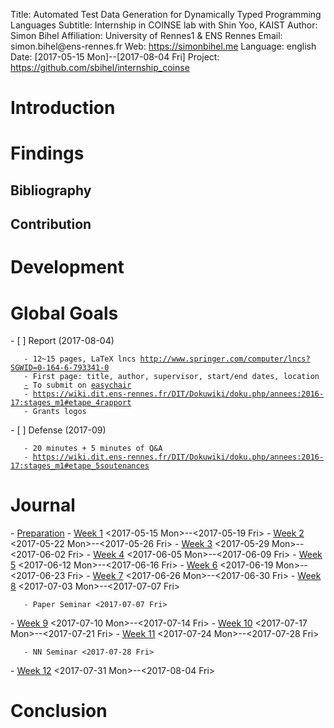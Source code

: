Title:       Automated Test Data Generation for Dynamically Typed Programming Languages
Subtitle:    Internship in COINSE lab with Shin Yoo, KAIST
Author:      Simon Bihel
Affiliation: University of Rennes1 & ENS Rennes
Email:       simon.bihel@ens-rennes.fr
Web:         https://simonbihel.me
Language:    english
Date:        [2017-05-15 Mon]--[2017-08-04 Fri]
Project:     https://github.com/sbihel/internship_coinse


= Introduction=


= Findings =

== Bibliography ==

== Contribution ==


= Development =


= Global Goals =
- [ ] Report (2017-08-04)
    - 12~15 pages, LaTeX lncs [[http://www.springer.com/computer/lncs?SGWID=0-164-6-793341-0]]
    - First page: title, author, supervisor, start/end dates, location
    [[-]] To submit on [[https://easychair.org/conferences/?conf=ensrennesditm12017|easychair]]
    - [[https://wiki.dit.ens-rennes.fr/DIT/Dokuwiki/doku.php/annees:2016-17:stages_m1#etape_4rapport]]
    - Grants logos
- [ ] Defense (2017-09)
    - 20 minutes + 5 minutes of Q&A
    - [[https://wiki.dit.ens-rennes.fr/DIT/Dokuwiki/doku.php/annees:2016-17:stages_m1#etape_5soutenances]]


= Journal =
- [[Preparation]]
- [[Week  1]] <2017-05-15 Mon>--<2017-05-19 Fri>
- [[Week  2]] <2017-05-22 Mon>--<2017-05-26 Fri>
- [[Week  3]] <2017-05-29 Mon>--<2017-06-02 Fri>
- [[Week  4]] <2017-06-05 Mon>--<2017-06-09 Fri>
- [[Week  5]] <2017-06-12 Mon>--<2017-06-16 Fri>
- [[Week  6]] <2017-06-19 Mon>--<2017-06-23 Fri>
- [[Week  7]] <2017-06-26 Mon>--<2017-06-30 Fri>
- [[Week  8]] <2017-07-03 Mon>--<2017-07-07 Fri>
    - Paper Seminar <2017-07-07 Fri>
- [[Week  9]] <2017-07-10 Mon>--<2017-07-14 Fri>
- [[Week 10]] <2017-07-17 Mon>--<2017-07-21 Fri>
- [[Week 11]] <2017-07-24 Mon>--<2017-07-28 Fri>
    - NN Seminar <2017-07-28 Fri>
- [[Week 12]] <2017-07-31 Mon>--<2017-08-04 Fri>


= Conclusion =
